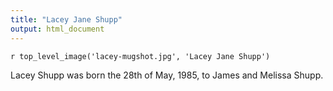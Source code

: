 ```yaml
---
title: "Lacey Jane Shupp"
output: html_document
---
```


`r top_level_image('lacey-mugshot.jpg', 'Lacey Jane Shupp')`

Lacey Shupp was born the 28th of May, 1985, to James and Melissa Shupp.
